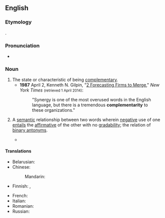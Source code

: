 ==English==
{{wikipedia|dab=Complementarity}}

===Etymology===
{{suffix|en|complementary|ity}}.

===Pronunciation===
* {{IPA|en|/ˌkɒmpləmɛnˈtæɹɪti/|/ˌkɒmpləmɛnˈtɛəɹɪti/}}

===Noun===
{{en-noun|~|complementarities}}

# The state or characteristic of being [[complementary]].
#* '''1987''' April 2, Kenneth N. Gilpin, "[http://www.nytimes.com/1987/04/02/business/2-forecasting-firms-to-merge.html 2 Forecasting Firms to Merge]," ''New York Times'' <small>(retrieved 1 April 2014)</small>:
#*: "Synergy is one of the most overused words in the English language, but there is a tremendous '''complementarity''' to these organizations."
# {{lb|en|linguistics|philosophy|semantics}} A [[semantic]] relationship between two words wherein [[negative]] use of one [[entail]]s the [[affirmative]] of the other with no [[gradability]]; the relation of [[binary antonym]]s.
#* {{quote-book|en|year=2005|author=Andrew John Merrison, Aileen Bloomer, Patrick Griffiths and Christopher J. Hall|title=Introducing Language in Use|location=London|publisher=Routledge|isbn=0415291798|page=112|passage=For '''complementarity''', there are entailments both from affirmative sentences to the corresponding negative sentences (which is what ordinary antonymy allows) and from negative sentences to the corresponding affirmative sentences. [...] ''That light is on'' entails ''That light is not off''. ''That light is not on'' entails ''That light is off''.}}

====Translations====
{{trans-top|state of being complementary}}
* Belarusian: {{t|be|узаемазамяняльнасць|f|sc=Cyrl}}
* Chinese:
*: Mandarin: {{t-needed|cmn}}
* Finnish: {{t|fi|täydentävyys}}, {{t|fi|komplementaarisuus}}
{{trans-mid}}
* French: {{t+|fr|complémentarité|f}}
* Italian: {{t|it|complementarità|f}}
* Romanian: {{t+|ro|complementaritate|f}}
* Russian: {{t+|ru|взаимозаменя́емость|f}}
{{trans-bottom}}